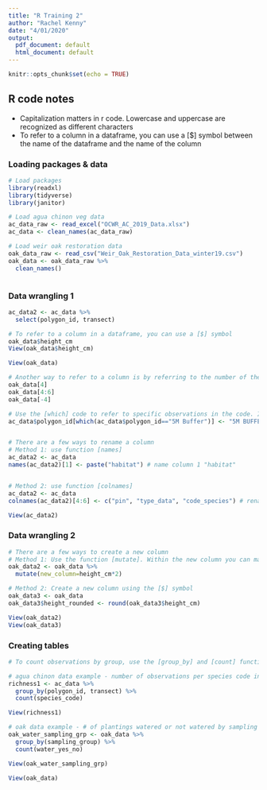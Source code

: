 ```yaml
---
title: "R Training 2"
author: "Rachel Kenny"
date: "4/01/2020"
output:
  pdf_document: default
  html_document: default
---
```


```r
knitr::opts_chunk$set(echo = TRUE)
```

## R code notes
+ Capitalization matters in r code. Lowercase and uppercase are recognized as different characters
+ To refer to a column in a dataframe, you can use a [$] symbol between the name of the dataframe and the name of the column


### Loading packages & data
```r

# Load packages
library(readxl)
library(tidyverse)
library(janitor)

# Load agua chinon veg data
ac_data_raw <- read_excel("OCWR_AC_2019_Data.xlsx")
ac_data <- clean_names(ac_data_raw)

# Load weir oak restoration data
oak_data_raw <- read_csv("Weir_Oak_Restoration_Data_winter19.csv")
oak_data <- oak_data_raw %>% 
  clean_names()



```


### Data wrangling 1
```r

ac_data2 <- ac_data %>% 
  select(polygon_id, transect)

# To refer to a column in a dataframe, you can use a [$] symbol
oak_data$height_cm
View(oak_data$height_cm)

View(oak_data)

# Another way to refer to a column is by referring to the number of the column using square brackets []. Using a colon indicates subsequent columns. For example [4:6] means columns 4 through 6. Using a negative means everthing except for that column.
oak_data[4]
oak_data[4:6]
oak_data[-4]

# Use the [which] code to refer to specific observations in the code. In this example, we are replacing the words "5M Buffer" in the polygon ID column with the words "5M BUFFER" so that R will recognize these polygon IDs as being the same
ac_data$polygon_id[which(ac_data$polygon_id=="5M Buffer")] <- "5M BUFFER"


# There are a few ways to rename a column
# Method 1: use function [names] 
ac_data2 <- ac_data
names(ac_data2)[1] <- paste("habitat") # name column 1 "habitat"


# Method 2: use function [colnames] 
ac_data2 <- ac_data
colnames(ac_data2)[4:6] <- c("pin", "type_data", "code_species") # rename columns 4 through 6

View(ac_data2)


```


### Data wrangling 2
```r

# There are a few ways to create a new column
# Method 1: Use the function [mutate]. Within the new column you can make transformations on your data.
oak_data2 <- oak_data %>% 
  mutate(new_column=height_cm*2)

# Method 2: Create a new column using the [$] symbol
oak_data3 <- oak_data
oak_data3$height_rounded <- round(oak_data3$height_cm)

View(oak_data2)
View(oak_data3)

```


### Creating tables
```r

# To count observations by group, use the [group_by] and [count] functions. Here are two examples below

# agua chinon data example - number of observations per species code in each polygon and transect
richness1 <- ac_data %>%
  group_by(polygon_id, transect) %>% 
  count(species_code)

View(richness1)

# oak data example - # of plantings watered or not watered by sampling group
oak_water_sampling_grp <- oak_data %>% 
  group_by(sampling_group) %>% 
  count(water_yes_no)

View(oak_water_sampling_grp)

View(oak_data)


```




